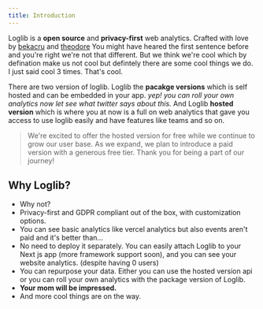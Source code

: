 ```yaml
---
title: Introduction
---
```


Loglib is a **open source** and **privacy-first** web analytics. Crafted with love by [bekacru](twitter.com/imbereket) and [theodore](twitter.com/t)
You might have heared the first sentence before and you're right we're not that different. But we think we're cool which by defination make us not cool but defintely there are some cool things we do. I just said cool 3 times. That's cool.

There are two version of loglib. Loglib the **pacakge versions** which is self hosted and can be embedded in your app. _yep! you can roll your own analytics now let see what twitter says about this._ And Loglib **hosted version** which is where you at now is a full on web analytics that gave you access to use loglib easily and have features like teams and so on.

> We're excited to offer the hosted version for free while we continue to grow our user base. As we expand, we plan to introduce a paid version with a generous free tier. Thank you for being a part of our journey!

## Why Loglib?

- Why not?
- Privacy-first and GDPR compliant out of the box, with customization options.
- You can see basic analytics like vercel analytics but also events aren't paid and it's better than...
- No need to deploy it separately. You can easily attach Loglib to your Next js app (more framework support soon), and you can see your website analytics. (despite having 0 users)
- You can repurpose your data. Either you can use the hosted version api or you can roll your own analytics with the package version of Loglib.
- **Your mom will be impressed.**
- And more cool things are on the way.
